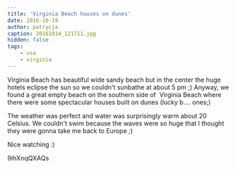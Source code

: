 ```yaml
---
title: 'Virginia Beach houses on dunes'
date: 2016-10-19
author: patrycja
caption: 20161014_121711.jpg
hidden: false
tags: 
    - usa
    - virginia
---
```


Virginia Beach has beautiful wide sandy beach but in the center the huge hotels eclipse the sun so we couldn't sunbathe at about 5 pm ;) Anyway, we found a great empty beach on the southern side of &nbsp;Virginia Beach where there were some spectacular houses built on dunes (lucky b.... ones;)&nbsp;

The weather was perfect and water was surprisingly warm about 20 Celsius. We couldn't swim because the waves were so huge that I thought they were gonna take me back to Europe ;)

Nice watching :)

<youtube>9ihXnqQXAQs</youtube>